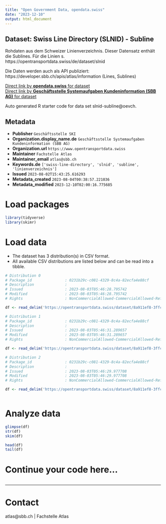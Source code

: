 ```yaml
---
title: "Open Government Data, opendata.swiss"
date: "2023-12-10"
output: html_document
---
```


## Dataset: Swiss Line Directory (SLNID) - Subline

Rohdaten aus dem Schweizer Linienverzeichnis. 
Dieser Datensatz enthält die Sublines. Für die Linien s. https://opentransportdata.swiss/de/dataset/slnid

Die Daten werden auch als API publiziert:
https://developer.sbb.ch/apis/atlas/information (Lines, Sublines)

[Direct link by **opendata.swiss** for dataset](https://opendata.swiss/de/dataset/swiss-line-directory-slnid-subline)<br>
[Direct link by **Geschäftsstelle Systemaufgaben Kundeninformation (SBB AG)** for dataset](https://opentransportdata.swiss/dataset/slnid-subline)

Auto generated R starter code for data set slnid-subline@oevch.

## Metadata

- **Publisher** `Geschäftsstelle SKI`
- **Organization.display_name.de** `Geschäftsstelle Systemaufgaben Kundeninformation (SBB AG)`
- **Organization.url** `https://www.opentransportdata.swiss`
- **Maintainer** `Fachstelle Atlas`
- **Maintainer_email** `atlas@sbb.ch`
- **Keywords.de** `['swiss-line-directory', 'slnid', 'subline', 'linienverzeichnis']`
- **Issued** `2023-08-02T15:43:25.616293`
- **Metadata_created** `2023-08-04T00:38:57.221036`
- **Metadata_modified** `2023-12-10T02:00:16.775685`


# Load packages

```r

library(tidyverse)
library(skimr)

```

# Load data

-   The dataset has 3 distribution(s) in CSV format.
-   All available CSV distributions are listed below and can be read into a tibble.

```r

# Distribution 0
# Package_id               : 0231b29c-c081-4329-8c4a-82ecfa4e88cf
# Description              : 
# Issued                   : 2023-08-03T05:46:28.795742
# Modified                 : 2023-08-03T05:46:28.795742
# Rights                   : NonCommercialAllowed-CommercialAllowed-ReferenceRequired

df <- read_delim('https://opentransportdata.swiss/dataset/8a911ef8-3ffc-4925-a229-db88cdbcdffe/resource/f4962c82-0880-4f9a-80ad-91ce658669e5/download/actual_date_subline_versions_2023-08-03.csv')

# Distribution 1
# Package_id               : 0231b29c-c081-4329-8c4a-82ecfa4e88cf
# Description              : 
# Issued                   : 2023-08-03T05:46:31.289657
# Modified                 : 2023-08-03T05:46:31.289657
# Rights                   : NonCommercialAllowed-CommercialAllowed-ReferenceRequired

df <- read_delim('https://opentransportdata.swiss/dataset/8a911ef8-3ffc-4925-a229-db88cdbcdffe/resource/878e2c6d-3751-432b-b285-2933ba48d332/download/future_timetable_subline_versions_2023-08-03.csv')

# Distribution 2
# Package_id               : 0231b29c-c081-4329-8c4a-82ecfa4e88cf
# Description              : 
# Issued                   : 2023-08-03T05:46:29.977708
# Modified                 : 2023-08-03T05:46:29.977708
# Rights                   : NonCommercialAllowed-CommercialAllowed-ReferenceRequired

df <- read_delim('https://opentransportdata.swiss/dataset/8a911ef8-3ffc-4925-a229-db88cdbcdffe/resource/9c34d4a4-6cd1-459d-924c-eb7460914db0/download/full_subline_versions_2023-08-03.csv')



```

# Analyze data

```r

glimpse(df)
str(df)
skim(df)

head(df)
tail(df)

```

# Continue your code here...

```r

```

------------------------------------------------------------------------

# Contact

atlas@sbb.ch | Fachstelle Atlas
